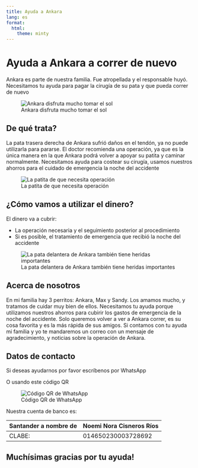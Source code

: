 ```yaml
---
title: Ayuda a Ankara
lang: es
format:
  html:
    theme: minty
---
```


# Ayuda a Ankara a correr de nuevo

Ankara es parte de nuestra familia. Fue atropellada y el responsable huyó.
Necesitamos tu ayuda para pagar la cirugía de su pata y que pueda correr de
nuevo

![Ankara disfruta mucho tomar el sol](img/portada.jpg)

## De qué trata?

La pata trasera derecha de Ankara sufrió daños en el tendón, ya no puede
utilizarla para pararse. El doctor recomienda una operación, ya que es la única
manera en la que Ankara podrá volver a apoyar su patita y caminar normalmente.
Necesitamos ayuda para costear su cirugía, usamos nuestros ahorros para el
cuidado de emergencia la noche del accidente

![La patita de que necesita operación](img/radiografia.jpg)

## ¿Cómo vamos a utilizar el dinero?

El dinero va a cubrir:

- La operación necesaria y el seguimiento posterior al procedimiento
- Si es posible, el tratamiento de emergencia que recibió la noche del accidente

![La pata delantera de Ankara también tiene heridas importantes](img/curacion.jpg)

## Acerca de nosotros

En mi familia hay 3 perritos: Ankara, Max y Sandy. Los amamos mucho, y tratamos
de cuidar muy bien de ellos. Necesitamos tu ayuda porque utilizamos nuestros
ahorros para cubirir los gastos de emergencia de la noche del accidente. Solo
queremos volver a ver a Ankara correr, es su cosa favorita y es la más rápida de
sus amigos. Si contamos con tu ayuda mi familia y yo te mandaremos un correo con
un mensaje de agradecimiento, y noticias sobre la operación de Ankara.

## Datos de contacto

Si deseas ayudarnos por favor escríbenos por WhatsApp

[](https://wa.link/mg6gj9)

O usando este código QR

![Código QR de WhatsApp](img/qr-code.jpeg)

Nuestra cuenta de banco es:

|Santander a nombre de | Noemi Nora Cisneros Ríos |
|--------|----------------------------------------|
| CLABE: | 014650230003728692                     |

## Muchísimas gracias por tu ayuda!